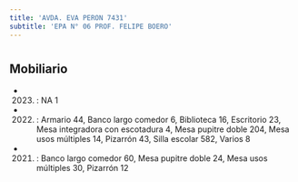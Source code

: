 ```yaml
---
title: 'AVDA. EVA PERON 7431'
subtitle: 'EPA N° 06 PROF. FELIPE BOERO'
---
```


#


## Mobiliario

*  (2023) : NA 1 

*  (2022) : Armario 44, Banco largo comedor 6, Biblioteca 16, Escritorio 23, Mesa integradora con escotadura 4, Mesa pupitre doble 204, Mesa usos múltiples 14, Pizarrón 43, Silla escolar 582, Varios 8 

*  (2021) : Banco largo comedor 60, Mesa pupitre doble 24, Mesa usos múltiples 30, Pizarrón 12 




